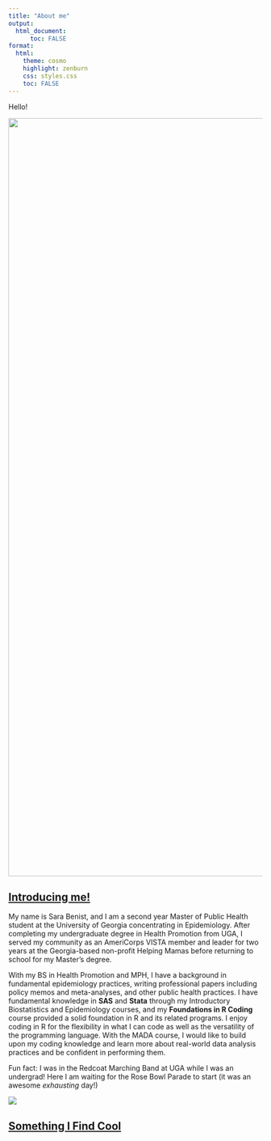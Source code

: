 ```yaml
---
title: "About me"
output: 
  html_document:
      toc: FALSE
format:
  html:
    theme: cosmo
    highlight: zenburn
    css: styles.css
    toc: FALSE
---
```


Hello!

![](Picture1.jpg){width="1500"}

## [Introducing me!]{.underline}

My name is Sara Benist, and I am a second year Master of Public Health student at the University of Georgia concentrating in Epidemiology. After completing my undergraduate degree in Health Promotion from UGA, I served my community as an AmeriCorps VISTA member and leader for two years at the Georgia-based non-profit Helping Mamas before returning to school for my Master's degree.

With my BS in Health Promotion and MPH, I have a background in fundamental epidemiology practices, writing professional papers including policy memos and meta-analyses, and other public health practices. I have fundamental knowledge in **SAS** and **Stata** through my Introductory Biostatistics and Epidemiology courses, and my **Foundations in R Coding** course provided a solid foundation in R and its related programs. I enjoy coding in R for the flexibility in what I can code as well as the versatility of the programming language. With the MADA course, I would like to build upon my coding knowledge and learn more about real-world data analysis practices and be confident in performing them.

Fun fact: I was in the Redcoat Marching Band at UGA while I was an undergrad! Here I am waiting for the Rose Bowl Parade to start (it was an awesome *exhausting* day!)

![](Picture2.jpg)

## [Something I Find Cool]{.underline}
